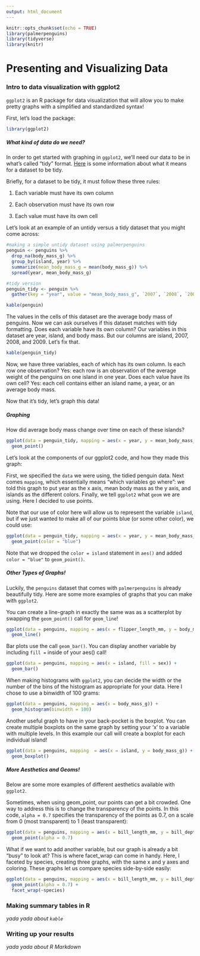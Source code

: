 ```yaml
---
output: html_document
---
```


```r
knitr::opts_chunk$set(echo = TRUE)
library(palmerpenguins)
library(tidyverse)
library(knitr)
```

# Presenting and Visualizing Data

### Intro to data visualization with ggplot2

`ggplot2` is an R package for data visualization that will allow you to make pretty graphs with a simplified and standardized syntax!

First, let's load the package:

```r
library(ggplot2)
```

##### What kind of data do we need?

In order to get started with graphing in `ggplot2`, we'll need our data to be in what's called "tidy" format. [Here](https://cran.r-project.org/web/packages/tidyr/vignettes/tidy-data.html) is some information about what it means for a dataset to be tidy. 

Briefly, for a dataset to be tidy, it must follow these three rules:

1. Each variable must have its own column

2. Each observation must have its own row

3. Each value must have its own cell

Let's look at an example of an untidy versus a tidy dataset that you might come across:

```r
#making a simple untidy dataset using palmerpenguins
penguin <- penguins %>%
  drop_na(body_mass_g) %>%
  group_by(island, year) %>%
  summarize(mean_body_mass_g = mean(body_mass_g)) %>%
  spread(year, mean_body_mass_g)

#tidy version
penguin_tidy <- penguin %>%
  gather(key = "year", value = "mean_body_mass_g", `2007`, `2008`, `2009`)
```

```r
kable(penguin)
```

The values in the cells of this dataset are the average body mass of penguins. Now we can ask ourselves if this dataset matches with tidy formatting. Does each variable have its own column? Our variables in this dataset are year, island, and body mass. But our columns are island, 2007, 2008, and 2009. Let's fix that.

```r
kable(penguin_tidy)
```

Now, we have three variables, each of which has its own column. Is each row one observation? Yes: each row is an observation of the average weight of the penguins on one island in one year. Does each value have its own cell? Yes: each cell contains either an island name, a year, or an average body mass.

Now that it's tidy, let's graph this data!

##### Graphing

How did average body mass change over time on each of these islands?

```r
ggplot(data = penguin_tidy, mapping = aes(x = year, y = mean_body_mass_g, color = island)) +
  geom_point()
```

Let's look at the components of our ggplot2 code, and how they made this graph:

First, we specified the `data` we were using, the tidied penguin data. Next comes `mapping`, which essentially means "which variables go where": we told this graph to put year as the x axis, mean body mass as the y axis, and islands as the different colors. Finally, we tell `ggplot2` what `geom` we are using. Here I decided to use points. 

Note that our use of color here will allow us to represent the variable `island`, but if we just wanted to make all of our points blue (or some other color), we could use:

```r
ggplot(data = penguin_tidy, mapping = aes(x = year, y = mean_body_mass_g)) +
  geom_point(color = "blue")
```

Note that we dropped the `color = island` statement in `aes()` and added `color = "blue"` to `geom_point()`.

##### Other Types of Graphs!

Luckily, the `penguins` dataset that comes with `palmerpenguins` is already beautifully tidy. Here are some more examples of graphs that you can make with `ggplot2`.

You can create a line-graph in exactly the same was as a scatterplot by swapping the `geom_point()` call for `geom_line`!

```r
ggplot(data = penguins, mapping = aes(x = flipper_length_mm, y = body_mass_g)) +
  geom_line()
```

Bar plots use the call `geom_bar()`. You can display another variable by including `fill = ` inside of your aes() call!

```r
ggplot(data = penguins, mapping = aes(x = island, fill = sex)) +
  geom_bar()
```

When making histograms with `ggplot2`, you can decide the width or the number of the bins of the histogram as appropriate for your data. Here I chose to use a binwidth of 100 grams:

```r
ggplot(data = penguins, mapping = aes(x = body_mass_g)) +
  geom_histogram(binwidth = 100)
```

Another useful graph to have in your back-pocket is the boxplot. You can create multiple boxplots on the same graph by setting your 'x' to a variable with multiple levels. In this example our call will create a boxplot for each individual island!

```r
ggplot(data = penguins, mapping  = aes(x = island, y = body_mass_g)) +
  geom_boxplot()
```

##### More Aesthetics and Geoms!

Below are some more examples of different aesthetics available with `ggplot2`.

Sometimes, when using geom_point, our points can get a bit crowded. One way to address this is to change the transparency of the points. In this code, `alpha = 0.7` specifies the transparency of the points as 0.7, on a scale from 0 (most transparent) to 1 (least transparent):

```r
ggplot(data = penguins, mapping = aes(x = bill_length_mm, y = bill_depth_mm, color = sex)) +
  geom_point(alpha = 0.7)
```

What if we want to add another variable, but our graph is already a bit "busy" to look at? This is where facet_wrap can come in handy. Here, I faceted by species, creating three graphs, with the same x and y axes and coloring. These graphs let us compare species side-by-side easily:

```r
ggplot(data = penguins, mapping = aes(x = bill_length_mm, y = bill_depth_mm, color = sex)) +
  geom_point(alpha = 0.7) +
  facet_wrap(~species)
```

### Making summary tables in R

_yada yada about `kable`_

### Writing up your results

_yada yada about R Markdown_
